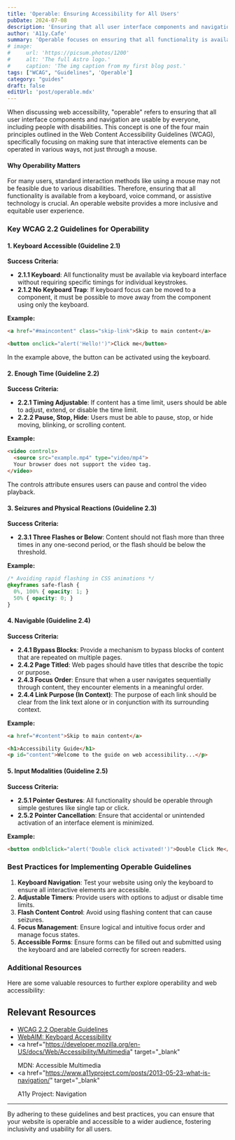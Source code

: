 ```yaml
---
title: 'Operable: Ensuring Accessibility for All Users'
pubDate: 2024-07-08
description: 'Ensuring that all user interface components and navigation are usable by everyone'
author: 'A11y.Cafe'
summary: 'Operable focuses on ensuring that all functionality is available from a keyboard, providing users enough time to read and use content, and helping users navigate and find content.'
# image:
#     url: 'https://picsum.photos/1200'
#     alt: 'The full Astro logo.'
#     caption: 'The img caption from my first blog post.'
tags: ["WCAG", "Guidelines", 'Operable']
category: "guides"
draft: false
editUrl: 'post/operable.mdx'
---
```


 

When discussing web accessibility, "operable" refers to ensuring that all user interface components and navigation are usable by everyone, including people with disabilities. This concept is one of the four main principles outlined in the Web Content Accessibility Guidelines (WCAG), specifically focusing on making sure that interactive elements can be operated in various ways, not just through a mouse.

#### Why Operability Matters

For many users, standard interaction methods like using a mouse may not be feasible due to various disabilities. Therefore, ensuring that all functionality is available from a keyboard, voice command, or assistive technology is crucial. An operable website provides a more inclusive and equitable user experience.

### Key WCAG 2.2 Guidelines for Operability

#### 1. Keyboard Accessible (Guideline 2.1)
**Success Criteria:**
- **2.1.1 Keyboard**: All functionality must be available via keyboard interface without requiring specific timings for individual keystrokes.
- **2.1.2 No Keyboard Trap**: If keyboard focus can be moved to a component, it must be possible to move away from the component using only the keyboard.

**Example:**
```html
<a href="#maincontent" class="skip-link">Skip to main content</a>

<button onclick="alert('Hello!')">Click me</button>
```
In the example above, the button can be activated using the keyboard.

#### 2. Enough Time (Guideline 2.2)
**Success Criteria:**
- **2.2.1 Timing Adjustable**: If content has a time limit, users should be able to adjust, extend, or disable the time limit.
- **2.2.2 Pause, Stop, Hide**: Users must be able to pause, stop, or hide moving, blinking, or scrolling content.

**Example:**
```html
<video controls>
  <source src="example.mp4" type="video/mp4">
  Your browser does not support the video tag.
</video>
```
The controls attribute ensures users can pause and control the video playback.

#### 3. Seizures and Physical Reactions (Guideline 2.3)
**Success Criteria:**
- **2.3.1 Three Flashes or Below**: Content should not flash more than three times in any one-second period, or the flash should be below the threshold.

**Example:**
```css
/* Avoiding rapid flashing in CSS animations */
@keyframes safe-flash {
  0%, 100% { opacity: 1; }
  50% { opacity: 0; }
}
```

#### 4. Navigable (Guideline 2.4)
**Success Criteria:**
- **2.4.1 Bypass Blocks**: Provide a mechanism to bypass blocks of content that are repeated on multiple pages.
- **2.4.2 Page Titled**: Web pages should have titles that describe the topic or purpose.
- **2.4.3 Focus Order**: Ensure that when a user navigates sequentially through content, they encounter elements in a meaningful order.
- **2.4.4 Link Purpose (In Context)**: The purpose of each link should be clear from the link text alone or in conjunction with its surrounding context.

**Example:**
```html
<a href="#content">Skip to main content</a>

<h1>Accessibility Guide</h1>
<p id="content">Welcome to the guide on web accessibility...</p>
```

#### 5. Input Modalities (Guideline 2.5)
**Success Criteria:**
- **2.5.1 Pointer Gestures**: All functionality should be operable through simple gestures like single tap or click.
- **2.5.2 Pointer Cancellation**: Ensure that accidental or unintended activation of an interface element is minimized.

**Example:**
```html
<button ondblclick="alert('Double click activated!')">Double Click Me</button>
```

### Best Practices for Implementing Operable Guidelines

1. **Keyboard Navigation**: Test your website using only the keyboard to ensure all interactive elements are accessible.
2. **Adjustable Timers**: Provide users with options to adjust or disable time limits.
3. **Flash Content Control**: Avoid using flashing content that can cause seizures.
4. **Focus Management**: Ensure logical and intuitive focus order and manage focus states.
5. **Accessible Forms**: Ensure forms can be filled out and submitted using the keyboard and are labeled correctly for screen readers.

### Additional Resources

Here are some valuable resources to further explore operability and web accessibility:

## Relevant Resources

- <a href="https://www.w3.org/TR/WCAG22/#operable" target="_blank">
    WCAG 2.2 Operable Guidelines
  </a>
- <a href="https://webaim.org/techniques/keyboard/" target="_blank">
    WebAIM: Keyboard Accessibility
  </a>
- <a
    href="https://developer.mozilla.org/en-US/docs/Web/Accessibility/Multimedia"
    target="_blank"
  >
    MDN: Accessible Multimedia
  </a>
- <a
    href="https://www.a11yproject.com/posts/2013-05-23-what-is-navigation/"
    target="_blank"
  >
    A11y Project: Navigation
  </a>
---
 
By adhering to these guidelines and best practices, you can ensure that your website is operable and accessible to a wider audience, fostering inclusivity and usability for all users.